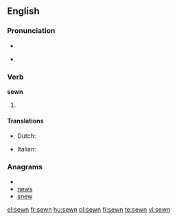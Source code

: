 ==English==

===Pronunciation===
* {{SAMPA|/'s@Un/}}
* {{a|US}} {{IPA|/ˈsəʊn/}}
*: {{rhymes|əʊn}}

===Verb===
'''sewn'''

# {{past participle of| to [[sew]]}}

====Translations====
{{trans-top|past participle of sew}}
* Dutch: {{t+|nl|genaaid}}
{{trans-mid}}
* Italian: {{t+|it|cucito}}
{{trans-bottom}}

===Anagrams===
* {{alphagram|ensw}}
* [[news#English|news]]
* [[snew#English|snew]]

[[el:sewn]]
[[fr:sewn]]
[[hu:sewn]]
[[pl:sewn]]
[[fi:sewn]]
[[te:sewn]]
[[vi:sewn]]